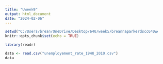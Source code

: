 ```yaml
---
title: "Uweek9"
output: html_document
date: "2024-02-06"
---
```


```r
setwd("C:/Users/brean/OneDrive/Desktop/640/week5/breannaparkerdscc640week5")
knitr::opts_chunk$set(echo = TRUE)


```



```r
library(readr)

data <- read.csv("unemployement_rate_1948_2010.csv")
data



```



```r



```


```r



```

```r



```

```r



```

```r



```
